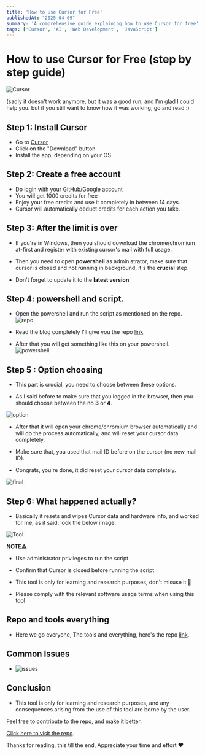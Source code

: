 ```yaml
---
title: 'How to use Cursor for Free'
publishedAt: "2025-04-09"
summary: 'A comprehensive guide explaining how to use Cursor for free'
tags: ['Cursor', 'AI', 'Web Development', 'JavaScript']
---
```


# How to use Cursor for Free (step by step guide)

![Cursor](/code-edit.avif)


(sadly it doesn't work anymore, but it was a good run, and I'm glad I could help you.
but if you still want to know how it was working, go and read :)

## Step 1: Install Cursor

- Go to [Cursor](https://www.cursor.com/)
- Click on the "Download" button
- Install the app, depending on your OS

## Step 2: Create a free account

- Do login with your GitHub/Google account
- You will get 1000 credits for free
- Enjoy your free credits and use it completely in between 14 days.
- Cursor will automatically deduct credits for each action you take.

## Step 3: After the limit is over

- If you're in Windows, then you should download the chrome/chromium at-first and register with existing cursor's mail with full usage.

- Then you need to open **powershell** as administrator, make sure that cursor is closed and not running in background, it's the **crucial** step.

- Don't forget to update it to the **latest version**

## Step 4: powershell and script.

- Open the powershell and run the script as mentioned on the repo.
![repo](/repo.avif)

- Read the blog completely I'll give you the repo [link](https://github.com/shahidullahshuvo/cursor-pro-unlimited).
- After that you will get something like this on your powershell.
![powershell](/powershell.avif)

## Step 5 : Option choosing

- This part is crucial, you need to choose between these options.

- As I said before to make sure that you logged in the browser, then you should choose between the no **3** or **4**.

![option](/option-choose.avif)

- After that it will open your chrome/chromium browser automatically and will do the process automatically, and will reset your cursor data completely.

- Make sure that, you used that mail ID before on the cursor (no new mail ID).

- Congrats, you're done, it did reset your cursor data completely.

![final](/final.webp)

## Step 6: What happened actually?

- Basically it resets and wipes Cursor data and hardware info, and worked for me, as it said, look the below image.

![Tool](/tolol.avif)

**NOTE⚠**

- Use administrator privileges to run the script

- Confirm that Cursor is closed before running the script

- This tool is only for learning and research purposes, don't misuse it 🙂

- Please comply with the relevant software usage terms when using this tool

## Repo and tools everything 

- Here we go everyone, The tools and everything, here's the repo [link](https://github.com/yeongpin/cursor-free-vip).

## Common Issues 

- ![issues](/issues.avif)

## Conclusion

- This tool is only for learning and research purposes, and any consequences arising from the use of this tool are borne by the user.

Feel free to contribute to the repo, and make it better.

[Click here to visit the repo](https://github.com/yeongpin/cursor-free-vip).

Thanks for reading, this till the end, Appreciate your time and effort ♥